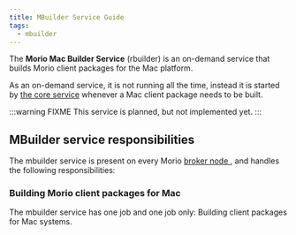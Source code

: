 ```yaml
---
title: MBuilder Service Guide
tags:
  - mbuilder
---
```


The **Morio Mac Builder Service** (rbuilder) is an on-demand service that builds
Morio client packages for the Mac platform.

As an on-demand service, it is not running all the time, instead it is started
by [the core service](/docs/guides/services/core) whenever a Mac client
package needs to be built.

:::warning FIXME
This service is planned, but not implemented yet.
:::

## MBuilder service responsibilities

The mbuilder service is present on every Morio [broker node
](/docs/reference/terminology/broker-node/), and handles the following
responsibilities:

### Building Morio client packages for Mac

The mbuilder service has one job and one job only: Building client packages
for Mac systems.
